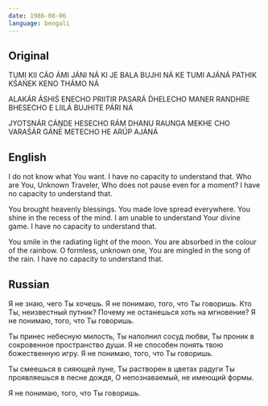 ```yaml
---
date: 1986-08-06
language: bengali
---
```


## Original

TUMI KII CÁO ÁMI JÁNI NÁ
KI JE BALA BUJHI NÁ
KE TUMI AJÁNÁ PATHIK
KŚAŃEK KENO THÁMO NÁ

ALAKÁR ÁSHIŚ ENECHO
PRIITIR PASARÁ D́HELECHO
MANER RANDHRE BHESECHO
E LIILÁ BUJHITE PÁRI NÁ

JYOTSNÁR CÁṊDE HESECHO
RÁM DHANU RAUNGA MEKHE CHO
VARAŚÁR GÁNE METECHO
HE ARÚP AJÁNÁ

## English

I do not know what You want.
I have no capacity to understand that.
Who are You, Unknown Traveler,
Who does not pause even for a moment?
I have no capacity to understand that.

You brought heavenly blessings.
You made love spread everywhere.
You shine in the recess of the mind.
I am unable to understand Your divine game.
I have no capacity to understand that.

You smile in the radiating light of the moon.
You are absorbed in the colour of the rainbow.
O formless, unknown one,
You are mingled in the song of the rain.
I have no capacity to understand that.

## Russian

Я не знаю, чего Ты хочешь.
Я не понимаю, того, что Ты говоришь.
Кто Ты, неизвестный путник?
Почему не останешься хоть на мгновение?
Я не понимаю, того, что Ты говоришь.

Ты принес небесную милость,
Ты наполнил сосуд любви,
Ты проник в сокровенное пространство души.
Я не способен понять твою божественную игру.
Я не понимаю, того, что Ты говоришь.

Ты смеешься в сияющей луне,
Ты растворен в цветах радуги
Ты проявляешься в песне дождя,
О непознаваемый, не имеющий формы.

Я не понимаю, того, что Ты говоришь.
